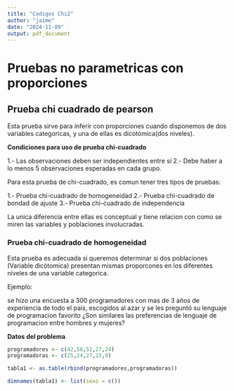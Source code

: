 ```yaml
---
title: "Codigos Chi2"
author: "jaime"
date: "2024-11-09"
output: pdf_document
---
```


# Pruebas no parametricas con proporciones

## Prueba chi cuadrado de pearson

Esta prueba sirve para inferir con proporciones cuando disponemos de dos variables categoricas, y una de ellas es dicotómica(dos niveles).

**Condiciones para uso de prueba chi-cuadrado**

1.- Las observaciones deben ser independientes entre sí
2.- Debe haber a lo menos 5 observaciones esperadas en cada grupo.

Para esta prueba de chi-cuadrado, es comun tener tres tipos de pruebas:

1.- Prueba chi-cuadrado de homogeneidad
2.- Prueba chi-cuadrado de bondad de ajuste
3.- Prueba chi-cuadrado de independencia

La unica diferencia entre ellas es conceptual y tiene relacion con como se miren las variables y poblaciones involucradas.


### Prueba chi-cuadrado de homogeneidad

Esta prueba es adecuada si queremos determinar si dos poblaciones (Variable dicótomica) presentan mismas proporcones en los diferentes niveles de una variable categorica.

Ejemplo:

se hizo una encuesta a 300 programadores con mas de 3 años de experiencia de todo el pais, escogidos al azar y se les preguntó su lenguaje de programacion favorito
¿Son similares las preferencias de lenguaje de programacion entre hombres y mujeres?

**Datos del problema**

```r
programadores <- c(42,56,51,27,24)
programadoras <- c(25,24,27,15,9)

tabla1 <- as.table(rbind(programadores,programadoras))

dimnames(tabla1) <- list(sexo = c())
```

